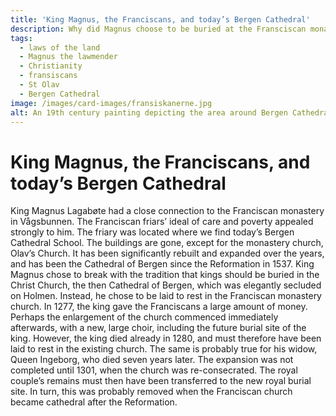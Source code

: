 ```yaml
---
title: 'King Magnus, the Franciscans, and today’s Bergen Cathedral'
description: Why did Magnus choose to be buried at the Fransciscan monastery?
tags:
  - laws of the land
  - Magnus the lawmender
  - Christianity
  - fransiscans
  - St Olav
  - Bergen Cathedral
image: /images/card-images/fransiskanerne.jpg
alt: An 19th century painting depicting the area around Bergen Cathedral.
---
```



# King Magnus, the Franciscans, and today’s Bergen Cathedral

<Container stil="initial side">
    King Magnus Lagabøte had a close connection to the Franciscan monastery in Vågsbunnen. The Franciscan friars’ ideal of care and poverty appealed strongly to him. The friary was located where we find today’s Bergen Cathedral School. The buildings are gone, except for the monastery church, Olav’s Church. It has been significantly rebuilt and expanded over the years, and has been the Cathedral of Bergen since the Reformation in 1537. King Magnus chose to break with the tradition that kings should be buried in the Christ Church, the then Cathedral of Bergen, which was elegantly secluded on Holmen. Instead, he chose to be laid to rest in the Franciscan monastery church. In 1277, the king gave the Franciscans a large amount of money. Perhaps the enlargement of the church commenced immediately afterwards, with a new, large choir, including the future burial site of the king. However, the king died already in 1280, and must therefore have been laid to rest in the existing church. The same is probably true for his widow, Queen Ingeborg, who died seven years later. The expansion was not completed until 1301, when the church was re-consecrated. The royal couple’s remains must then have been transferred to the new royal burial site. In turn, this was probably removed when the Franciscan church became cathedral after the Reformation.
</Container>

<Figure
    image="/images/introduksjon/Domkirke.jpg"
    title="The Cathedral of Bergen is an expansion of the Fransiscans' monastery church. Poto: Alf Tore Hommedal."
    alt="Airphoto of Bergen Cathedral."
>
</Figure>
